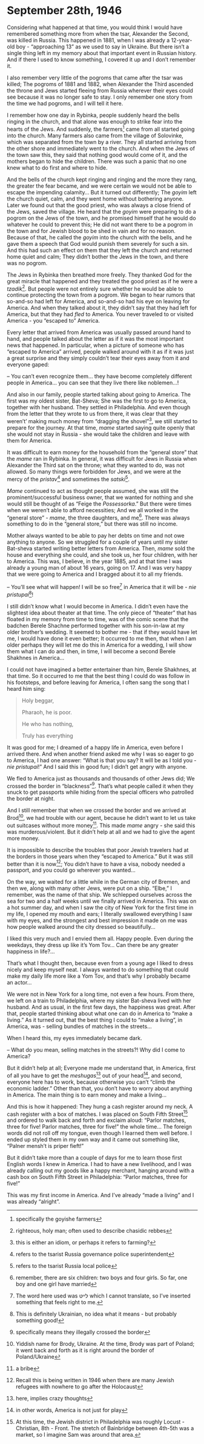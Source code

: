 # September 28th, 1946

Considering what happened at that time, you would think I would have remembered something more from when the tsar, Alexander the Second, was killed in Russia. This happened in 1881, when I was already a 12-year-old boy - "approaching 13" as we used to say in Ukraine. But there isn't a single thing left in my memory about that important event in Russian history. And if there I used to know something, I covered it up and I don't remember it.

I also remember very little of the pogroms that came after the tsar was killed; The pogroms of 1881 and 1882, when Alexander the Third ascended the throne and Jews started fleeing from Russia wherever their eyes could see because it was no longer safe to stay. I only remember one story from the time we had pogroms, and I will tell it here.

I remember how one day in Rybinka, people suddenly heard the bells ringing in the church, and that alone was enough to strike fear into the hearts of the Jews. And suddenly, the farmers^[specifically the goyishe farmers] came from all started going into the church. Many farmers also came from the village of Solovinke, which was separated from the town by a river. They all started arriving from the other shore and immediately went to the church. And when the Jews of the town saw this, they said that nothing good would come of it, and the mothers began to hide the children. There was such a panic that no one knew what to do first and where to hide.

And the bells of the church kept ringing and ringing and the more they rang, the greater the fear became, and we were certain we would not be able to escape the impending calamity...
But it turned out differently; The _goyim_ left the church quiet, calm, and they went home without bothering anyone. Later we found out that the good priest, who was always a close friend of the Jews, saved the village. He heard that the _goyim_ were preparing to do a pogrom on the Jews of the town, and he promised himself that he would do whatever he could to prevent this; He did not want there to be a pogrom in the town and for Jewish blood to be shed in vain and for no reason. Because of that, he called the _goyim_ into the church with the bells, and he gave them a speech that God would punish them severely for such a sin. And this had such an effect on them that they left the church and returned home quiet and calm; They didn't bother the Jews in the town, and there was no pogrom.

The Jews in Rybinka then breathed more freely. They thanked God for the great miracle that happened and they treated the good priest as if he were a _tzadik_^[righteous, holy man; often used to describe chasidic rebbes]. But people were not entirely sure whether he would be able to continue protecting the town from a pogrom. We began to hear rumors that so-and-so had left for America, and so-and-so had his eye on leaving for America. And when they talked about it, they didn't say that they had left for America, but that they had _fled_ to America. You never traveled to or visited America - you "escaped to" America.

Every letter that arrived from America was usually passed around hand to hand, and people talked about the letter as if it was the most important news that happened. In particular, when a picture of someone who has "escaped to America" arrived, people walked around with it as if it was just a great surprise and they simply couldn't tear their eyes away from it and everyone gaped:

-- You can't even recognize them... they have become completely different people in America... you can see that they live there like noblemen...!


And also in our family, people started talking about going to America. The first was my oldest sister, Bat-Sheva; She was the first to go to America, together with her husband. They settled in Philadelphia. And even though from the letter that they wrote to us from there, it was clear that they weren't' making much money from "dragging the shovel"^[this is either an idiom, or perhaps it refers to farming?], we still started to prepare for the journey. At that time, _mame_ started saying quite openly that she would not stay in Russia - she would take the children and leave with them for America.

It was difficult to earn money for the household from the "general store" that the _mame_ ran in Rybinka. In general, it was difficult for Jews in Russia when Alexander the Third sat on the throne; what they wanted to do, was not allowed. So many things were forbidden for Jews, and we were at the mercy of the _pristav_^[refers to the tsarist Russia governance police superintendent] and sometimes the _satski_^[refers to the tsarist Russia local police].

_Mame_ continued to act as thought people assumed, she was still the prominent/successful business owner, that we wanted for nothing and she would still be thought of as "Feige the _Possessorka_."
But there were times when we weren't able to afford necessities; And we all worked in the "general store" - _mame_, the three daughters, and me^[remember, there are six children: two boys and four girls. So far, one boy and one girl have married]. There was always something to do in the "general store," but there was still no income.

Mother always wanted to be able to pay her debts on time and not owe anything to anyone. So we struggled for a couple of years until my sister Bat-sheva started writing better letters from America. Then, _mame_ sold the house and everything she could, and she took us, her four children, with her to America.
This was, I believe, in the year 1885, and at that time I was already a young man of about 16 years, going on 17. And I was very happy that we were going to America and I bragged about it to all my friends.

-- You'll see what will happen! I will be so free^[The word here used was לייטּ which I cannot translate, so I've inserted something that feels right to me.] in America that it will be - _nie pristupai_^[This is definitely Ukrainian, no idea what it means - but probably something good!]!

I still didn't know what I would become in America. I didn't even have the slightest idea about theater at that time. The only piece of "theater" that has floated in my memory from time to time, was of the comic scene that the badchen Berele Shachne performed together with his son-in-law at my older brother's wedding. It seemed to bother me - that if they would have let me, I would have done it even better; It occurred to me then, that when I am older perhaps they will let me do this in America for a wedding, I will show them what I can do and then, in time, I will become a second Berele Shakhnes in America...

I could not have imagined a better entertainer than him, Berele Shakhnes, at that time. So it occurred to me that the best thing I could do was follow in his footsteps, and before leaving for America, I often sang the song that I heard him sing:

> Holy beggar, 
>
> Pharaoh, he is poor.
>
> He who has nothing,
>
> Truly has everything


It was good for me; I dreamed of a happy life in America, even before I arrived there. And when another friend asked me why I was so eager to go to America, I had one answer: "What is that you say? It will be as I told you - _nie pristupai_!" And I said this in good fun; I didn't get angry with anyone.


We fled to America just as thousands and thousands of other Jews did; We crossed the border in "blackness"^[specifically means they illegally crossed the border]. That's what people called it when they snuck to get passports while hiding from the special officers who patrolled the border at night. 

And I still remember that when we crossed the border and we arrived at Brod^[Yiddish name for Brody, Ukraine. At the time, Brody was part of Poland; it went back and forth as it is right around the border of Poland/Ukraine], we had trouble with our agent, because he didn't want to let us take out suitcases without more money^[a bribe]. This made _mame_ angry - she said this was murderous/violent. But it didn't help at all and we had to give the agent more money.

It is impossible to describe the troubles that poor Jewish travelers had at the borders in those years when they "escaped to America." But it was still better than it is now^[Recall this is being written in 1946 when there are many Jewish refugees with nowhere to go after the Holocaust]; You didn't have to have a visa, nobody needed a passport, and you could go wherever you wanted...

On the way, we waited for a little while in the German city of Bremen, and then we, along with many other Jews, were put on a ship. "Elbe," I remember, was the name of that ship. We schlepped ourselves across the sea for two and a half weeks until we finally arrived in America. This was on a hot summer day, and when I saw the city of New York for the first time in my life, I opened my mouth and ears; I literally swallowed everything I saw with my eyes, and the strongest and best impression it made on me was how people walked around the city dressed so beautifully...

I liked this very much and I envied them all. Happy people. Even during the weekdays, they dress up like it's Yom Tov... Can there be any greater happiness in life?...

That's what I thought then, because even from a young age I liked to dress nicely and keep myself neat. I always wanted to do something that could make my daily life more like a Yom Tov, and that's why I probably became an actor...

We were not in New York for a long time, not even a few hours. From there, we left on a train to Philadelphia, where my sister Bat-sheva lived with her husband. And as usual, in the first few days, the happiness was great. After that, people started thinking about what one can do in America to "make a living." As it turned out, that the best thing I could to "make a living", in America, was - selling bundles of matches in the streets...

When I heard this, my eyes immediately became dark.

-- What do you mean, selling matches in the streets?! Why did I come to America?


But it didn't help at all; Everyone made me understand that, in America, first of all you have to get the _meshugas_^[here, implies crazy thoughts] out of your head^[in other words, America is not just for play], and second, everyone here has to work, because otherwise you can't "climb the economic ladder." Other than that, you don't have to worry about anything in America. The main thing is to earn money and make a living...

And this is how it happened: They hung a cash register around my neck. A cash register with a box of matches. I was placed on South Fifth Street^[At this time, the Jewish district in Philadelphia was roughly Locust - Christian, 8th - Front. The stretch of Bainbridge between 4th-5th was a market, so I imagine Sam was around that area.] and ordered to walk back and forth and exclaim aloud: "Parlor matches, three for five! Parlor matches, three for five!" the whole time...
The foreign words did not roll off my tongue, even though I learned them well before. I ended up styled them in my own way and it came out something like, "Palner mensh't is priper fieft!"

But it didn't take more than a couple of days for me to learn those first English words I knew in America. I had to have a new livelihood, and I was already calling out my goods like a happy merchant, hanging around with a cash box on South Fifth Street in Philadelphia: "Parlor matches, three for five!"

This was my first income in America. And I've already "made a living" and I was already "alright".








